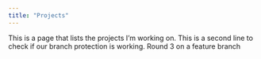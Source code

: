 ```yaml
---
title: "Projects"
---
```


This is a page that lists the projects I'm working on.
This is a second line to check if our branch protection is working.
Round 3 on a feature branch
